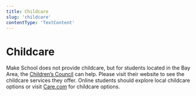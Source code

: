 ```yaml
---
title: Childcare
slug: 'childcare'
contentType: 'TextContent'
---
```


# Childcare

Make School does not provide childcare, but for students located in the Bay Area, the
[Children’s Council](http://www.childrenscouncil.org/) can help. Please visit their website to see
the childcare services they offer. Online students should explore local childcare options or visit
[Care.com](care.com) for childcare options.
